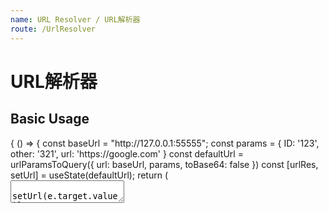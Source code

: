 ```yaml
---
name: URL Resolver / URL解析器
route: /UrlResolver
---
```



# URL解析器

## Basic Usage

<Playground>
  {
    () => {
      const baseUrl = "http://127.0.0.1:55555";
      const params = {
        ID: '123',
        other: '321',
        url: 'https://google.com'
      }
      const defaultUrl = urlParamsToQuery({
        url: baseUrl,
        params,
        toBase64: false
      })
      const [urlRes, setUrl] = useState(defaultUrl);
      return (
        <div>
          <textarea
            className="form-control"
            defaultValue={defaultUrl}
            onChange={e => setUrl(e.target.value)} />
          <hr />
          <div>解析结果: {
            JSON.stringify(getUrlParams(null, urlRes, false))
          }</div>
        </div>
      )
    }
  }
</Playground>

## Base64 Query Url

<Playground>
  {
    () => {
      const baseUrl = "http://127.0.0.1:55555";
      const params = {
        ID: '123',
        other: '321',
        url: 'https://google.com'
      }
      const defaultUrl = urlParamsToQuery({
        url: baseUrl,
        params,
        toBase64: true
      })
      const [urlRes, setUrl] = useState(defaultUrl);
      return (
        <div>
          <textarea
            className="form-control"
            defaultValue={defaultUrl}
            onChange={e => setUrl(e.target.value)} />
          <hr />
          <div>解析结果: {
            JSON.stringify(getUrlParams(null, urlRes, true))
          }</div>
        </div>
      )
    }
  }
</Playground>
